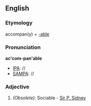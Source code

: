 ==English==

===Etymology===
accompan(y) + [[-able]]
===Pronunciation===
'''ac'com-pan'able'''
*[[IPA]]: //
*[[SAMPA]]: //
===Adjective===
{{infl|en|adjective}}

#''(Obsolete):'' Sociable - [[Sir P. Sidney]]